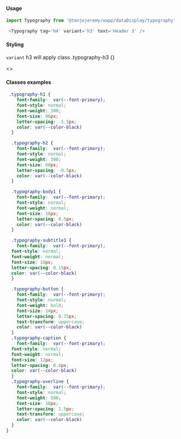 
<Meta title='Data-display|Typography|React' />

#### Usage

```js
import Typography from '@tenjojeremy/wapp/dataDisplay/typography'
 ```

```js
 <Typography tag='h4' variant='h3' text='Header 3' />
 ```

<Props of={Typography} />


 #### Styling 

 `variant` h3 will apply class .typography-h3 {}

<Preview>
<Story name='varitions'>
   <>
    <B background>
      <div style={{ display: 'grid', gridGap: '20px' }}>
        <Typography variant='h1' text='Header 1' />
        <Typography variant='h2' text='Header 2' />
        <Typography variant='h3' tag='h4' text='Header 3' />
        <Typography variant='h4' text='Header 4' />
        <Typography variant='h5' text='Header 5' />
        <Typography variant='h6' text='Header 6' />
        <Typography variant='subtitle1' text='Subtitle 1' />
        <Typography variant='subtitle2' text='Subtitle 2' />
        <Typography variant='body1' text='Body 1' />
        <Typography variant='body2' text='Body 2' />
        <Typography variant='button' text='Button' />
        <Typography variant='caption' text='Caption' />
        <Typography variant='overline' text='Overline' />
      </div>
    </B>
  </>
</Story>
</Preview>



 #### Classes examples 

```css
 .typography-h1 {
    font-family:  var(--font-primary);
    font-style: normal;
    font-weight: 300;
    font-size: 96px;
    letter-spacing: -1.5px;
    color: var(--color-black)
  }

  .typography-h2 {
    font-family:  var(--font-primary);
    font-style: normal;
    font-weight: 300;
    font-size: 60px;
    letter-spacing: -0.5px;
    color: var(--color-black)
  }

  .typography-body1 {
    font-family:  var(--font-primary);
    font-style: normal;
    font-weight: normal;
    font-size: 18px;
    letter-spacing: 0.5px;
    color: var(--color-black)
  }

  .typography-subtitle1 {
    font-family:  var(--font-primary);
  font-style: normal;
  font-weight: normal;
  font-size: 16px;
  letter-spacing: 0.15px;
  color: var(--color-black)
  }

  .typography-button {
    font-family:  var(--font-primary);
    font-style: normal;
    font-weight: bold;
    font-size: 14px;
    letter-spacing: 0.75px;
    text-transform: uppercase;
    color: var(--color-black)
  }
  .typography-caption {
    font-family:  var(--font-primary);
  font-style: normal;
  font-weight: normal;
  font-size: 12px;
  letter-spacing: 0.4px;
  color: var(--color-black)
  }
  .typography-overline {
    font-family:  var(--font-primary);
    font-style: normal;
    font-weight: 500;
    font-size: 10px;
    letter-spacing: 1.5px;
    text-transform: uppercase;
    color: var(--color-black)
  }
}
```